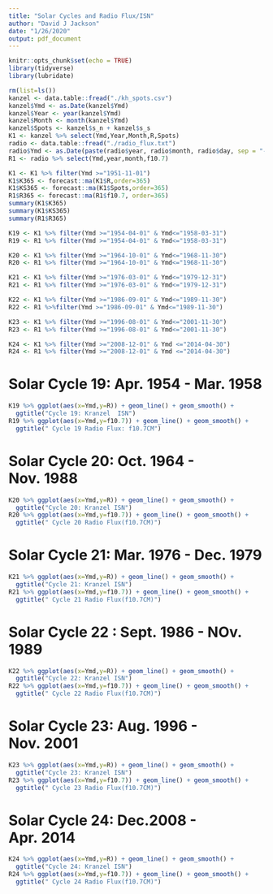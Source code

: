 ```yaml
---
title: "Solar Cycles and Radio Flux/ISN"
author: "David J Jackson"
date: "1/26/2020"
output: pdf_document
---
```


```r
knitr::opts_chunk$set(echo = TRUE)
library(tidyverse)
library(lubridate)
```
 ```r
rm(list=ls())
kanzel <- data.table::fread("./kh_spots.csv")
kanzel$Ymd <- as.Date(kanzel$Ymd)
kanzel$Year <- year(kanzel$Ymd)
kanzel$Month <- month(kanzel$Ymd)
kanzel$Spots <- kanzel$s_n + kanzel$s_s
K1 <- kanzel %>% select(Ymd,Year,Month,R,Spots)
radio <- data.table::fread("./radio_flux.txt")
radio$Ymd <- as.Date(paste(radio$year, radio$month, radio$day, sep = "-"))
R1 <- radio %>% select(Ymd,year,month,f10.7)
```
```r
K1 <- K1 %>% filter(Ymd >="1951-11-01")
K1$K365 <- forecast::ma(K1$R,order=365)
K1$KS365 <- forecast::ma(K1$Spots,order=365)
R1$R365 <- forecast::ma(R1$f10.7, order=365)
summary(K1$K365)
summary(K1$KS365)
summary(R1$R365)

```

```r
K19 <- K1 %>% filter(Ymd >="1954-04-01" & Ymd<="1958-03-31")
R19 <- R1 %>% filter(Ymd >="1954-04-01" & Ymd<="1958-03-31")
```
```r
K20 <- K1 %>% filter(Ymd >="1964-10-01" & Ymd<="1968-11-30")
R20 <- R1 %>% filter(Ymd >="1964-10-01" & Ymd<="1968-11-30")
```
```r
K21 <- K1 %>% filter(Ymd >="1976-03-01" & Ymd<="1979-12-31")
R21 <- R1 %>% filter(Ymd >="1976-03-01" & Ymd<="1979-12-31")
```
```r
K22 <- K1 %>% filter(Ymd >="1986-09-01" & Ymd<="1989-11-30")
R22 <- R1 %>%filter(Ymd >="1986-09-01" & Ymd<="1989-11-30")
```
```r
K23 <- K1 %>% filter(Ymd >="1996-08-01" & Ymd<="2001-11-30")
R23 <- R1 %>% filter(Ymd >="1996-08-01" & Ymd<="2001-11-30")
```
```r
K24 <- K1 %>% filter(Ymd >="2008-12-01" & Ymd <="2014-04-30")
R24 <- R1 %>% filter(Ymd >="2008-12-01" & Ymd <="2014-04-30")
```
# Solar Cycle 19: Apr. 1954 - Mar. 1958

```r
K19 %>% ggplot(aes(x=Ymd,y=R)) + geom_line() + geom_smooth() +
  ggtitle("Cycle 19: Kranzel  ISN")
R19 %>% ggplot(aes(x=Ymd,y=f10.7)) + geom_line() + geom_smooth() +
  ggtitle(" Cycle 19 Radio Flux: f10.7CM")

```

#  Solar Cycle 20: Oct. 1964 - Nov. 1988  

```r
K20 %>% ggplot(aes(x=Ymd,y=R)) + geom_line() + geom_smooth() +
  ggtitle("Cycle 20: Kranzel ISN")
R20 %>% ggplot(aes(x=Ymd,y=f10.7)) + geom_line() + geom_smooth() +
  ggtitle(" Cycle 20 Radio Flux(f10.7CM)")

```

# Solar Cycle 21: Mar. 1976 - Dec. 1979  

```r
K21 %>% ggplot(aes(x=Ymd,y=R)) + geom_line() + geom_smooth() +
  ggtitle("Cycle 21: Kranzel ISN")
R21 %>% ggplot(aes(x=Ymd,y=f10.7)) + geom_line() + geom_smooth() +
  ggtitle(" Cycle 21 Radio Flux(f10.7CM)")

```

# Solar Cycle 22 : Sept. 1986 - NOv. 1989

```r
K22 %>% ggplot(aes(x=Ymd,y=R)) + geom_line() + geom_smooth() +
  ggtitle("Cycle 22: Kranzel ISN")
R22 %>% ggplot(aes(x=Ymd,y=f10.7)) + geom_line() + geom_smooth() +
  ggtitle(" Cycle 22 Radio Flux(f10.7CM)")

```

# Solar Cycle 23: Aug. 1996 - Nov. 2001

```r
K23 %>% ggplot(aes(x=Ymd,y=R)) + geom_line() + geom_smooth() +
  ggtitle("Cycle 23: Kranzel ISN")
R23 %>% ggplot(aes(x=Ymd,y=f10.7)) + geom_line() + geom_smooth() +
  ggtitle(" Cycle 23 Radio Flux(f10.7CM)")

```

# Solar Cycle 24: Dec.2008 - Apr. 2014

```r
K24 %>% ggplot(aes(x=Ymd,y=R)) + geom_line() + geom_smooth() +
  ggtitle("Cycle 24: Kranzel ISN")
R24 %>% ggplot(aes(x=Ymd,y=f10.7)) + geom_line() + geom_smooth() +
  ggtitle(" Cycle 24 Radio Flux(f10.7CM)")

```


 
 